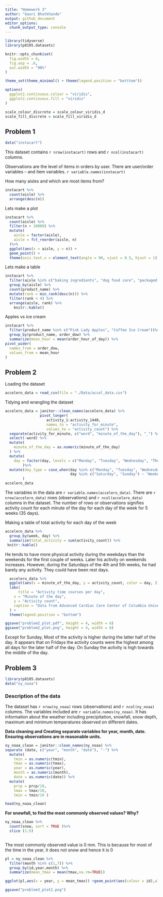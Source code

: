 ```yaml
---
title: "Homework 3"
author: "Gauri Bhatkhande"
output: github_document
editor_options: 
  chunk_output_type: console
---
```


```r
library(tidyverse)
library(p8105.datasets)

knitr::opts_chunk$set(
  fig.width = 6,
  fig.asp = .6,
  out.width = "90%"
)

theme_set(theme_minimal() + theme(legend.position = "botttom"))

options(
  ggplot2.continuous.colour = "viridis",
  ggplot2.continuous.fill = "viridis"
)

scale_colour_discrete = scale_colour_viridis_d
scale_fill_discrete = scale_fill_viridis_d
```

## Problem 1

```r
data("instacart")
```
This dataset contains `r nrow(instacart)` rows and `r ncol(instacart)` columns. 

Observations are the level of items in orders by user. There are user/order variables -- and item variables. `r variable.names(instacart)`

How many aisles and which are most items from? 
```r
instacart %>%
  count(aisle) %>%
  arrange(desc(n))
```
Lets make a plot 

```r
instacart %>%
  count(aisle) %>%
  filter(n > 10000) %>% 
  mutate(
    aisle = factor(aisle), 
    aisle = fct_reorder(aisle, n)
  )%>%
  ggplot(aes(x = aisle, y = n)) +
  geom_point() +
  theme(axis.text.x = element_text(angle = 90, vjust = 0.5, hjust = 1))
```

Lets make a table 

```r
instacart %>%
  filter(aisle %in% c("baking ingredients", "dog food care", "packaged vegetables fruits")) %>%
  group_by(aisle) %>%
  count(product_name) %>%
  mutate(rank = min_rank(desc(n))) %>%
  filter(rank < 4) %>%
  arrange(aisle, rank) %>%
    knitr::kable()
```
Apples vs ice cream 

```r
instacart %>%
  filter(product_name %in% c("Pink Lady Apples", "Coffee Ice Cream"))%>%
  group_by(product_name, order_dow) %>%
  summarize(mean_hour = mean(order_hour_of_day)) %>%
pivot_wider(
  names_from = order_dow, 
  values_from = mean_hour
)
```

## Problem 2

Loading the dataset
```r
accelero_data = read_csv(file = "./Data/accel_data.csv")
```

Tidying and wrangling the dataset

```r
accelero_data = janitor::clean_names(accelero_data) %>%
                pivot_longer(
                   activity_1:activity_1440,
                   names_to = "activity_for_minute",
                   values_to = "activity_count") %>%
  separate(activity_for_minute, c("word", "minute_of_the_day"), "_") %>%
  select(-word) %>%
  mutate(
    minute_of_the_day = as.numeric(minute_of_the_day)
  ) %>%
  mutate(
    day = factor(day, levels = c("Monday", "Tuesday", "Wednesday", "Thursday", "Friday", "Saturday", "Sunday"))
        )%>%
  mutate(day_type = case_when(day %in% c("Monday", "Tuesday", "Wednesday", "Thursday", "Friday") ~ "Weekday",
                              day %in% c("Saturday", "Sunday") ~ "Weekend")
        )
accelero_data
```
The variables in the data are `r variable.names(accelero_data)`. There are `r nrow(accelero_data)` rows (observations) and `r ncol(accelero_data)` columns in the dataset. The number of rows or observations signifies activity count for each minute of the day for each day of the week for 5 weeks (35 days). 

Making a table of total activity for each day of the week

```r
accelero_data %>%
  group_by(week, day) %>%
  summarize(total_activity = sum(activity_count)) %>%
 knitr::kable()
```
He tends to have more physical activity during the weekdays than the weekends for the first couple of weeks. Later his activity on weekends increases. However, during the Saturdays of the 4th and 5th weeks, he had barely any activity. They could have been rest days. 


```r
  accelero_data %>%
  ggplot(aes(x = minute_of_the_day, y = activity_count, color = day, )) + stat_smooth(se=FALSE) +
  labs(
      title = "Activity time courses per day",
    x = "Minute of the day",
    y = "Activity count",
    caption = "Data from Advanced Cardiac Care Center of Columbia University Medical Center"
  ) +
  theme(legend.position = "bottom")

ggsave("problem2_plot.pdf", height = 4, width = 6)  
ggsave("problem2_plot.png", height = 4, width = 6)  

```

Except for Sunday, Most of the activity is higher during the latter half of the day. It appears that on Fridays the activity counts were the highest among all days for the later half of the day. On Sunday the activity is high towards the middle of the day. 


## Problem 3

```r
library(p8105.datasets)
data("ny_noaa")

```

### Description of the data

The dataset has `r nrow(ny_noaa)` rows (observations) and `r ncol(ny_noaa)` columns. The variables included are `r variable.names(ny_noaa)`. It has information about the weather including precipitation, snowfall, snow depth, maximum and minimum temperatures observed on different dates. 

**Data cleaning and Creating separate variables for year, month, date. Ensuring observations are in reasonable units.**

```r
ny_noaa_clean = janitor::clean_names(ny_noaa) %>%
separate (date, c("year", "month", "date"), "-") %>%
  mutate(
    tmin = as.numeric(tmin), 
    tmax = as.numeric(tmax), 
    year = as.numeric(year),
    month = as.numeric(month),
    date = as.numeric(date)) %>%
  mutate(
    prcp = prcp/10,
    tmax = tmax/10,
    tmin = tmin/10 )

head(ny_noaa_clean)
```
**For snowfall, to find the most commonly observed values? Why?**

```r
ny_noaa_clean %>%
  count(snow, sort = TRUE )%>%
  slice (1:5)
  
```

The most commonly observed value is 0 mm. This is because for most of the time in the year, it does not snow and hence it is 0 
 


```r
pl = ny_noaa_clean %>%
  filter(month %in% c(1,7)) %>%
  group_by(id,year,month) %>%
  summarize(mean_tmax = mean(tmax,na.rm=TRUE))

ggplot(pl,aes(x = year, y = mean_tmax)) +geom_point(aes(colour = id),alpha = 0.5) + geom_smooth() +facet_grid(. ~month)

ggsave("problem3_plot2.png")

```









